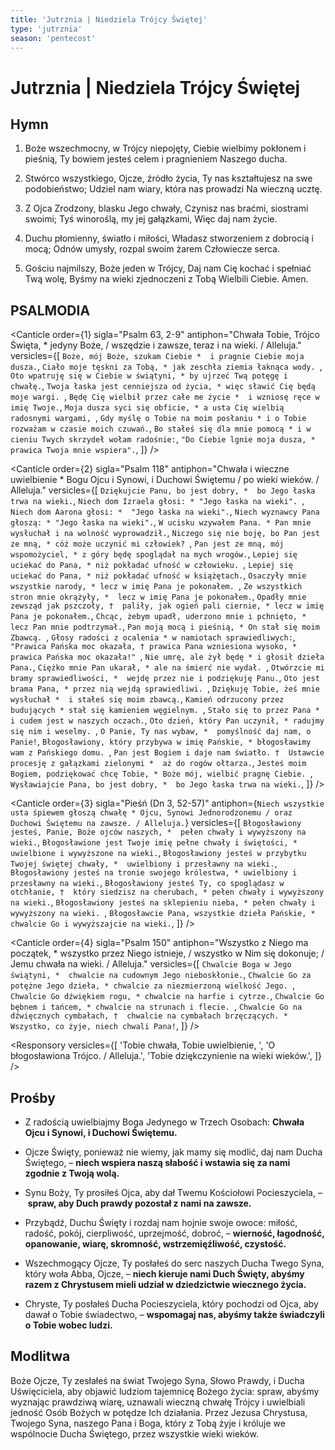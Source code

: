 ```yaml
---
title: 'Jutrznia | Niedziela Trójcy Świętej'
type: 'jutrznia'
season: 'pentecost'
---
```


# Jutrznia | Niedziela Trójcy Świętej

<OpeningVersicle />

## Hymn

1. Boże wszechmocny, w Trójcy niepojęty,
   Ciebie wielbimy pokłonem i pieśnią,
   Ty bowiem jesteś celem i pragnieniem
   Naszego ducha.

2. Stwórco wszystkiego, Ojcze, źródło życia,
   Ty nas kształtujesz na swe podobieństwo;
   Udziel nam wiary, która nas prowadzi
   Na wieczną ucztę.

3. Z Ojca Zrodzony, blasku Jego chwały,
   Czynisz nas braćmi, siostrami swoimi;
   Tyś winoroślą, my jej gałązkami,
   Więc daj nam życie.

4. Duchu płomienny, światło i miłości,
   Władasz stworzeniem z dobrocią i mocą;
   Odnów umysły, rozpal swoim żarem
   Człowiecze serca.

5. Gościu najmilszy, Boże jeden w Trójcy,
   Daj nam Cię kochać i spełniać Twą wolę,
   Byśmy na wieki zjednoczeni z Tobą
   Wielbili Ciebie. Amen.

## PSALMODIA

<Canticle
  order={1}
  sigla="Psalm 63, 2-9"
  antiphon="Chwała Tobie, Trójco Święta, * jedyny Boże, / wszędzie i zawsze, teraz i na wieki. / Alleluja."
  versicles={[
    `Boże, mój Boże, szukam Ciebie * 
i pragnie Ciebie moja dusza.`,
    `Ciało moje tęskni za Tobą, *
jak zeschła ziemia łaknąca wody. `,
    `Oto wpatruję się w Ciebie w świątyni, *
by ujrzeć Twą potęgę i chwałę.`,
    `Twoja łaska jest cenniejsza od życia, *
więc sławić Cię będą moje wargi. `,
    `Będę Cię wielbił przez całe me życie * 
i wzniosę ręce w imię Twoje.`,
    `Moja dusza syci się obficie, *
a usta Cię wielbią radosnymi wargami, `,
    `Gdy myślę o Tobie na moim posłaniu *
i o Tobie rozważam w czasie moich czuwań.`,
    `Bo stałeś się dla mnie pomocą *
i w cieniu Twych skrzydeł wołam radośnie:`,
    `"Do Ciebie lgnie moja dusza, * 
prawica Twoja mnie wspiera".`,
  ]}
/>

<Canticle
  order={2}
  sigla="Psalm 118"
  antiphon="Chwała i wieczne uwielbienie * Bogu Ojcu i Synowi, i Duchowi Świętemu / po wieki wieków. / Alleluja."
  versicles={[
    `Dziękujcie Panu, bo jest dobry, * 
bo Jego łaska trwa na wieki.`,
    `Niech dom Izraela głosi: *
"Jego łaska na wieki". `,
    `Niech dom Aarona głosi: * 
"Jego łaska na wieki".`,
    `Niech wyznawcy Pana głoszą: *
"Jego łaska na wieki".`,
    `W ucisku wzywałem Pana. *
Pan mnie wysłuchał i na wolność wyprowadził.`,
    `Niczego się nie boję, bo Pan jest ze mną, *
cóż może uczynić mi człowiek? `,
    `Pan jest ze mną, mój wspomożyciel, *
z góry będę spoglądał na mych wrogów.`,
    `Lepiej się uciekać do Pana, *
niż pokładać ufność w człowieku. `,
    `Lepiej się uciekać do Pana, *
niż pokładać ufność w książętach.`,
    `Osaczyły mnie wszystkie narody, *
lecz w imię Pana je pokonałem. `,
    `Ze wszystkich stron mnie okrążyły, * 
lecz w imię Pana je pokonałem.`,
    `Opadły mnie zewsząd jak pszczoły, † 
paliły, jak ogień pali ciernie, *
lecz w imię Pana je pokonałem.`,
    `Chcąc, żebym upadł, uderzono mnie i pchnięto, * 
lecz Pan mnie podtrzymał.`,
    `Pan moją mocą i pieśnią, *
On stał się moim Zbawcą. `,
    `Głosy radości z ocalenia *
w namiotach sprawiedliwych:`,
    `"Prawica Pańska moc okazała, †
prawica Pana wzniesiona wysoko, *
prawica Pańska moc okazała!" `,
    `Nie umrę, ale żył będę *
i głosił dzieła Pana.`,
    `Ciężko mnie Pan ukarał, *
ale na śmierć nie wydał. `,
    `Otwórzcie mi bramy sprawiedliwości, * 
wejdę przez nie i podziękuję Panu.`,
    `Oto jest brama Pana, *
przez nią wejdą sprawiedliwi. `,
    `Dziękuję Tobie, żeś mnie wysłuchał * 
i stałeś się moim zbawcą.`,
    `Kamień odrzucony przez budujących *
stał się kamieniem węgielnym. `,
    `Stało się to przez Pana *
i cudem jest w naszych oczach.`,
    `Oto dzień, który Pan uczynił, *
radujmy się nim i weselmy. `,
    `O Panie, Ty nas wybaw, * 
pomyślność daj nam, o Panie!`,
    `Błogosławiony, który przybywa w imię Pańskie, *
błogosławimy wam z Pańskiego domu. `,
    `Pan jest Bogiem i daje nam światło. † 
Ustawcie procesję z gałązkami zielonymi * 
aż do rogów ołtarza.`,
    `Jesteś moim Bogiem, podziękować chcę Tobie, *
Boże mój, wielbić pragnę Ciebie. `,
    `Wysławiajcie Pana, bo jest dobry, * 
bo Jego łaska trwa na wieki.`,
  ]}
/>

<Canticle
  order={3}
  sigla="Pieśń (Dn 3, 52-57)"
  antiphon={`Niech wszystkie usta śpiewem głoszą chwałę * Ojcu, Synowi Jednorodzonemu / oraz Duchowi Świętemu na zawsze. / Alleluja.`}
  versicles={[
    `Błogosławiony jesteś, Panie, Boże ojców naszych, * 
pełen chwały i wywyższony na wieki.`,
    `Błogosławione jest Twoje imię pełne chwały i świętości, *
uwielbione i wywyższone na wieki.`,
    `Błogosławiony jesteś w przybytku Twojej świętej chwały, * 
uwielbiony i przesławny na wieki.`,
    `Błogosławiony jesteś na tronie swojego królestwa, *
uwielbiony i przesławny na wieki.`,
    `Błogosławiony jesteś Ty, co spoglądasz w otchłanie, † 
który siedzisz na cherubach, *
pełen chwały i wywyższony na wieki.`,
    `Błogosławiony jesteś na sklepieniu nieba, *
pełen chwały i wywyższony na wieki. `,
    `Błogosławcie Pana, wszystkie dzieła Pańskie, * 
chwalcie Go i wywyższajcie na wieki.`,
  ]}
/>

<Canticle
  order={4}
  sigla="Psalm 150"
  antiphon="Wszystko z Niego ma początek, * wszystko przez Niego istnieje, / wszystko w Nim się dokonuje; / Jemu chwała na wieki. / Alleluja."
  versicles={[
    `Chwalcie Boga w Jego świątyni, * 
chwalcie na cudownym Jego nieboskłonie.`,
    `Chwalcie Go za potężne Jego dzieła, *
chwalcie za niezmierzoną wielkość Jego. `,
    `Chwalcie Go dźwiękiem rogu, *
chwalcie na harfie i cytrze.`,
    `Chwalcie Go bębnem i tańcem, *
chwalcie na strunach i flecie. `,
    `Chwalcie Go na dźwięcznych cymbałach, † 
chwalcie na cymbałach brzęczących. * 
Wszystko, co żyje, niech chwali Pana!`,
  ]}
/>

<Passage
  sigla="1 Kor 12, 4-6"
  passage="RRóżne są dary łaski, lecz ten sam Duch; różne też są rodzaje posługiwania, ale jeden Pan; różne są wreszcie działania, ale ten sam Bóg, sprawca wszystkiego we wszystkich."
/>

<Responsory
  versicles={[
    'Tobie chwała, Tobie uwielbienie, ',
    'O błogosławiona Trójco. / Alleluja.',
    'Tobie dziękczynienie na wieki wieków.',
  ]}
/>

<Benedictus antiphon="Niech będzie błogosławiony * Bóg Jedyny w świętej i niepodzielnej Trójcy, / który wszystko stworzył i wszystkim rządzi: / Jemu chwała po nieskończone wieki wieków." />

## Prośby

- Z radością uwielbiajmy Boga Jedynego w Trzech Osobach: **Chwała Ojcu i Synowi, i Duchowi Świętemu.**

- Ojcze Święty, ponieważ nie wiemy, jak mamy się modlić, daj nam Ducha Świętego, – **niech wspiera naszą słabość i wstawia się za nami zgodnie z Twoją wolą.**

- Synu Boży, Ty prosiłeś Ojca, aby dał Twemu Kościołowi Pocieszyciela, – **spraw, aby Duch prawdy pozostał z nami na zawsze.**

- Przybądź, Duchu Święty i rozdaj nam hojnie swoje owoce: miłość, radość, pokój, cierpliwość, uprzejmość, dobroć, – **wierność, łagodność, opanowanie, wiarę, skromność, wstrzemięźliwość, czystość.**

- Wszechmogący Ojcze, Ty posłałeś do serc naszych Ducha Twego Syna, który woła Abba, Ojcze, – **niech kieruje nami Duch Święty, abyśmy razem z Chrystusem mieli udział w dziedzictwie wiecznego życia.**

- Chryste, Ty posłałeś Ducha Pocieszyciela, który pochodzi od Ojca, aby dawał o Tobie świadectwo, – **wspomagaj nas, abyśmy także świadczyli o Tobie wobec ludzi.**

<CustomIntercessions type="lauds" />

<KyrieEleison />

<LordsPrayer />

## Modlitwa

Boże Ojcze, Ty zesłałeś na świat Twojego Syna, Słowo Prawdy, i Ducha Uświęciciela, aby objawić ludziom tajemnicę Bożego życia: spraw, abyśmy wyznając prawdziwą wiarę, uznawali wieczną chwałę Trójcy i uwielbiali jedność Osób Bożych w potędze Ich działania. Przez Jezusa Chrystusa, Twojego Syna, naszego Pana i Boga, który z Tobą żyje i króluje we wspólnocie Ducha Świętego, przez wszystkie wieki wieków.

<Amen />

<BlessingAndConcludingVersicle />

